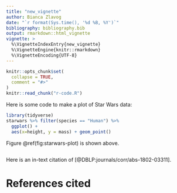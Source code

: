 ```yaml
---
title: "new_vignette"
author: Bianca Zlavog
date: "`r format(Sys.time(), '%d %B, %Y')`"
bibliography: bibliography.bib
output: rmarkdown::html_vignette
vignette: >
  %\VignetteIndexEntry{new_vignette}
  %\VignetteEngine{knitr::rmarkdown}
  %\VignetteEncoding{UTF-8}
---
```



```r
knitr::opts_chunk$set(
  collapse = TRUE,
  comment = "#>"
)
knitr::read_chunk("r-code.R")
```

Here is some code to make a plot of Star Wars data:

```r
library(tidyverse)
starwars %>% filter(species == "Human") %>% 
  ggplot() +
  aes(x=height, y = mass) + geom_point()
```

Figure \@ref(fig:starwars-plot) is shown above.

```r

```


Here is an in-text citation of [@DBLP:journals/corr/abs-1802-03311].


# References cited

